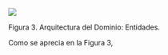 ![](../../../../static/img/sdlc/arquitectura/dominio.png)

Figura 3. Arquitectura del Dominio: Entidades.

Como se aprecia en la Figura 3, 